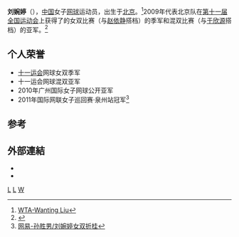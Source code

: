 {{Infobox Tennis player
| playername                  = 刘婉婷
| image                       = 
| nickname                    = 
| country                     = {{PRC}}
| residence                   = [[中华人民共和国|中国]][[北京|北京]]
| datebirth                   = {{birth date and age|df=yes|1989|2|16}}
| placebirth                  = [[中华人民共和国|中国]][[北京|北京]]
| height                      = 1.68m
| weight                      = 62 kg
| turnedpro                   = 
| plays                       = 右手 (双手反拍)
| careerprizemoney            = US$ 61,112
| singlesrecord               = 75 - 82
| singlestitles               = 0 WTA, 0 ITF
| highestsinglesranking       = 310 (2007年7月30日)
| currentsinglesranking       = 752 (2011年1月31日)
| AustralianOpenresult        =  
| FrenchOpenresult            =  
| Wimbledonresult             =  
| USOpenresult                = 
| doublesrecord               = 101 - 70
| doublestitles               = 0 WTA, 8 ITF
| highestdoublesranking       = 130 (2010年10月11日)
| currentdoublesranking       = 132 (2011年1月31日)
| grandslamsdoublesresults    = 
| AustralianOpenDoublesresult = 
| FrenchOpenDoublesresult     = 
| WimbledonDoublesresult      = 
| USOpenDoublesresult         = 
| updated                     = 2011年1月31日
}}
'''刘婉婷'''（{{bd|1989年|2月16日}}），[[中国|中国]]女子[[网球|网球]]运动员，出生于[[北京|北京]]。<ref>[http://www.wtatour.com/page/Player/Stats/0,,12781~11231,00.html WTA-Wanting Liu]{{dead link|date=2018年5月 |bot=InternetArchiveBot |fix-attempted=yes }}</ref>2009年代表北京队在[[中华人民共和国第十一届运动会|第十一届全国运动会]]上获得了的女双比赛（与[[赵依静|赵依静]]搭档）的季军和混双比赛（与[[于欣源|于欣源]]搭档）的亚军。<ref>{{Cite web |url=http://sports.21cn.com/integrate/tennis/2009/10/26/7014317.shtml |title=21CN.com |access-date=2011-02-03 |archive-url=https://web.archive.org/web/20150402145003/http://sports.21cn.com/integrate/tennis/2009/10/26/7014317.shtml |archive-date=2015-04-02 |dead-url=yes }}</ref>

==个人荣誉==
*[[十一运会|十一运会]]网球女双季军
*十一运会网球混双亚军
*2010年广州国际女子网球公开亚军
*2011年国际网联女子巡回赛·泉州站冠军<ref>[http://news.163.com/11/0108/08/6PS4C7UT00014AED.html 网易-孙胜男/刘婉婷女双折桂]</ref>

==参考==
<references />

==外部連結==
* {{WTA|id=11231}}
* {{ITF Profile|id=100041961}}

[[Category:中国女子网球运动员|L]]
[[Category:北京籍运动员|L]]
[[Category:刘姓|W]]